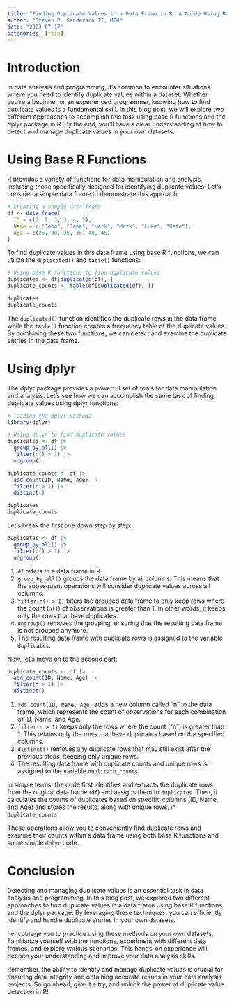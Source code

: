 ```yaml
---
title: "Finding Duplicate Values in a Data Frame in R: A Guide Using Base R and dplyr"
author: "Steven P. Sanderson II, MPH"
date: "2023-07-17"
categories: [rtip]
---
```


# Introduction

In data analysis and programming, it's common to encounter situations where you need to identify duplicate values within a dataset. Whether you're a beginner or an experienced programmer, knowing how to find duplicate values is a fundamental skill. In this blog post, we will explore two different approaches to accomplish this task using base R functions and the dplyr package in R. By the end, you'll have a clear understanding of how to detect and manage duplicate values in your own datasets.

# Using Base R Functions

R provides a variety of functions for data manipulation and analysis, including those specifically designed for identifying duplicate values. Let's consider a simple data frame to demonstrate this approach:

```r
# Creating a sample data frame
df <- data.frame(
  ID = c(1, 2, 3, 3, 4, 5),
  Name = c("John", "Jane", "Mark", "Mark", "Luke", "Kate"),
  Age = c(25, 30, 35, 35, 40, 45)
)
```

To find duplicate values in this data frame using base R functions, we can utilize the `duplicated()` and `table()` functions:

```r
# Using base R functions to find duplicate values
duplicates <- df[duplicated(df), ]
duplicate_counts <- table(df[duplicated(df), ])

duplicates
duplicate_counts
```

The `duplicated()` function identifies the duplicate rows in the data frame, while the `table()` function creates a frequency table of the duplicate values. By combining these two functions, we can detect and examine the duplicate entries in the data frame.

# Using dplyr

The dplyr package provides a powerful set of tools for data manipulation and analysis. Let's see how we can accomplish the same task of finding duplicate values using dplyr functions:

```r
# loading the dplyr package
library(dplyr)

# Using dplyr to find duplicate values
duplicates <- df |>
  group_by_all() |>
  filter(n() > 1) |>
  ungroup()

duplicate_counts <- df |>
  add_count(ID, Name, Age) |>
  filter(n > 1) |>
  distinct()

duplicates
duplicate_counts
```

Let's break the first one down step by step:

```R
duplicates <- df |>
  group_by_all() |>
  filter(n() > 1) |>
  ungroup()
```

1. `df` refers to a data frame in R.
2. `group_by_all()` groups the data frame by all columns. This means that the subsequent operations will consider duplicate values across all columns.
3. `filter(n() > 1)` filters the grouped data frame to only keep rows where the count (`n()`) of observations is greater than 1. In other words, it keeps only the rows that have duplicates.
4. `ungroup()` removes the grouping, ensuring that the resulting data frame is not grouped anymore.
5. The resulting data frame with duplicate rows is assigned to the variable `duplicates`.

Now, let's move on to the second part:

```R
duplicate_counts <- df |>
  add_count(ID, Name, Age) |>
  filter(n > 1) |>
  distinct()
```

1. `add_count(ID, Name, Age)` adds a new column called "n" to the data frame, which represents the count of observations for each combination of ID, Name, and Age.
2. `filter(n > 1)` keeps only the rows where the count ("n") is greater than 1. This retains only the rows that have duplicates based on the specified columns.
3. `distinct()` removes any duplicate rows that may still exist after the previous steps, keeping only unique rows.
4. The resulting data frame with duplicate counts and unique rows is assigned to the variable `duplicate_counts`.

In simple terms, the code first identifies and extracts the duplicate rows from the original data frame (`df`) and assigns them to `duplicates`. Then, it calculates the counts of duplicates based on specific columns (ID, Name, and Age) and stores the results, along with unique rows, in `duplicate_counts`.

These operations allow you to conveniently find duplicate rows and examine their counts within a data frame using both base R functions and some simple `dplyr` code.

# Conclusion

Detecting and managing duplicate values is an essential task in data analysis and programming. In this blog post, we explored two different approaches to find duplicate values in a data frame using base R functions and the dplyr package. By leveraging these techniques, you can efficiently identify and handle duplicate entries in your own datasets.

I encourage you to practice using these methods on your own datasets. Familiarize yourself with the functions, experiment with different data frames, and explore various scenarios. This hands-on experience will deepen your understanding and improve your data analysis skills.

Remember, the ability to identify and manage duplicate values is crucial for ensuring data integrity and obtaining accurate results in your data analysis projects. So go ahead, give it a try, and unlock the power of duplicate value detection in R!